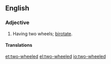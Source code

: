 ==English==

===Adjective===
{{en-adj|head=[[two]]-[[wheeled]]|-}}

# Having two wheels; [[birotate]].

====Translations====
{{trans-see|birotate}}

[[et:two-wheeled]]
[[el:two-wheeled]]
[[io:two-wheeled]]